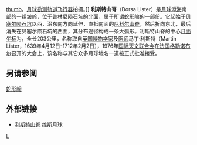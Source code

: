 [[image:Dorsa_Lister_+_Dorsum_Nicol_-_LROC_-_WAC.JPG|thumb]]，[[月球勘测轨道飞行器|月球勘测轨道飞行器]]拍摄。]]
'''利斯特山脊'''（Dorsa Lister）是[[月球|月球]][[澄海|澄海]]南部的一组[[皱岭|皱岭]]，位于[[普林尼陨石坑|普林尼陨石坑]]的北面，属于所谓[[蛇形岭|蛇形岭]]的一部份。它起始于[[贝塞尔陨石坑|贝塞尔陨石坑]]以西，沿东南方向延伸，直抵南面的[[尼科尔山脊|尼科尔山脊]]，然后折向东北，最后消失在贝塞尔陨石坑的西面，其分布途径构成一条大弧形。利斯特山脊的中心[[月面坐标|月面坐标]]为{{Lunar coords and quad cat|20.3|N|23.8|E|globe:Moon}}，全长203公里，名称取自[[英国|英国]][[博物学家|博物学家]]及[[医生|医师]]马丁·利斯特（Martin Lister，1639年4月12日-1712年2月2日），1976年[[国际天文联合会|国际天文联合会]]在[[法国|法国]][[格勒诺布尔|格勒诺布尔]]召开的大会上，该名称与其它众多月球地名一道被正式批准接受。

==另请参阅==
[[蛇形岭|蛇形岭]]

==外部链接==
* [http://the-moon.wikispaces.com/Dorsa+Lister 利斯特山脊]{{Wayback|url=http://the-moon.wikispaces.com/Dorsa+Lister |date=20180530154309 }} 维斯月球

[[Category:月球山脊|L]]


{{moon-stub}}
